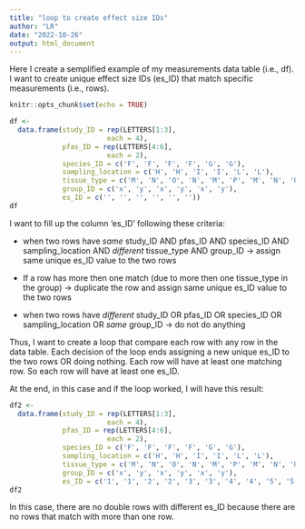 ```yaml
---
title: "loop to create effect size IDs"
author: "LR"
date: "2022-10-26"
output: html_document
---
```


Here I create a semplified example of my measurements data table (i.e., df).
I want to create unique effect size IDs (es_ID) that match specific measurements (i.e., rows).

```r
knitr::opts_chunk$set(echo = TRUE)
```

```r

df <- 
  data.frame(study_ID = rep(LETTERS[1:3],
                        each = 4), 
             pfas_ID = rep(LETTERS[4:6],
                        each = 2), 
             species_ID = c('F', 'F', 'F', 'F', 'G', 'G'), 
             sampling_location = c('H', 'H', 'I', 'I', 'L', 'L'), 
             tissue_type = c('M', 'N', 'O', 'N', 'M', 'P', 'M', 'N', 'O', 'N', 'M', 'N'),
             group_ID = c('x', 'y', 'x', 'y', 'x', 'y'), 
             es_ID = c('', '', '', '', '', '')) 
df
```

I want to fill up the column 'es_ID' following these criteria:

- when two rows have *same* study_ID AND pfas_ID AND species_ID AND sampling_location AND *different* tissue_type AND group_ID -> assign same unique es_ID value to the two rows

- If a row has more then one match (due to more then one tissue_type in the group) -> duplicate the row and assign same unique es_ID value to the two rows

- when two rows have *different* study_ID OR pfas_ID OR species_ID OR sampling_location OR *same* group_ID -> do not do anything

Thus, I want to create a loop that compare each row with any row in the data table.
Each decision of the loop ends assigning a new unique es_ID to the two rows OR doing nothing.
Each row will have at least one matching row. So each row will have at least one es_ID.

At the end, in this case and if the loop worked, I will have this result:

```r

df2 <- 
  data.frame(study_ID = rep(LETTERS[1:3],
                        each = 4), 
             pfas_ID = rep(LETTERS[4:6],
                        each = 2), 
             species_ID = c('F', 'F', 'F', 'F', 'G', 'G'), 
             sampling_location = c('H', 'H', 'I', 'I', 'L', 'L'), 
             tissue_type = c('M', 'N', 'O', 'N', 'M', 'P', 'M', 'N', 'O', 'N', 'M', 'N'),
             group_ID = c('x', 'y', 'x', 'y', 'x', 'y'), 
             es_ID = c('1', '1', '2', '2', '3', '3', '4', '4', '5', '5', '6', '6')) 
df2
```

In this case, there are no double rows with different es_ID because there are no rows that match with more than one row.
